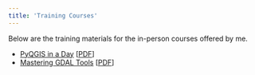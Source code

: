 ```yaml
---
title: 'Training Courses'
---
```


Below are the training materials for the in-person courses offered by me. 

* [PyQGIS in a Day](pyqgis-in-a-day.html) [[PDF](pyqgis-in-a-day.pdf)]
* [Mastering GDAL Tools](gdal-tools.html) [[PDF](gdal-tools.pdf)]